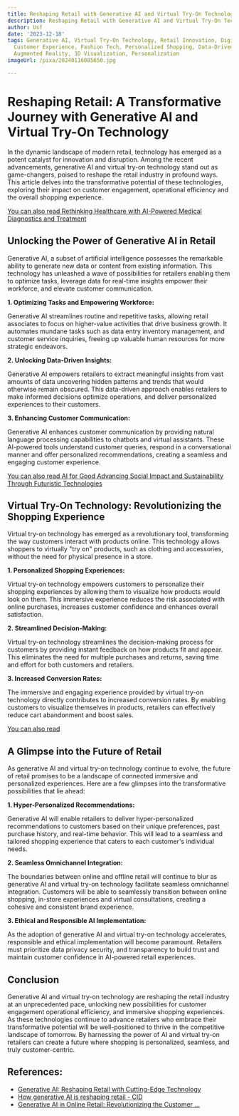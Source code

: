 ```yaml
---
title: Reshaping Retail with Generative AI and Virtual Try-On Technology
description: Reshaping Retail with Generative AI and Virtual Try-On Technology
author: Usf
date: '2023-12-18'
tags: Generative AI, Virtual Try-On Technology, Retail Innovation, Digital Transformation,
  Customer Experience, Fashion Tech, Personalized Shopping, Data-Driven Insights,
  Augmented Reality, 3D Visualization, Personalization
imageUrl: /pixa/20240116085650.jpg

---
```

# Reshaping Retail: A  Transformative Journey with Generative AI and Virtual Try-On Technology

In the dynamic landscape of modern retail, technology has emerged as a potent catalyst for innovation and disruption. Among the recent advancements, generative AI and virtual try-on  technology stand out as game-changers, poised to reshape the  retail industry in profound ways.  This article delves into the transformative potential of these  technologies, exploring their impact on customer  engagement, operational efficiency  and the overall shopping experience.

[You can also read Rethinking  Healthcare with AI-Powered Medical Diagnostics and Treatment](Rethinking%20Healthcare%20with%20AI-Powered%20Medical%20Diagnostics%20and%20Treatment)


## Unlocking the Power of Generative AI in  Retail

Generative AI, a subset of artificial intelligence possesses the remarkable ability to generate new data or content from existing information. This technology has unleashed  a wave of possibilities for retailers enabling them to optimize tasks, leverage data  for real-time insights empower their workforce, and elevate customer communication.

**1. Optimizing Tasks and Empowering Workforce:**

Generative  AI  streamlines routine and repetitive tasks, allowing retail associates to focus  on  higher-value activities that drive business growth. It automates  mundane  tasks such as data entry inventory management, and customer service inquiries, freeing  up valuable human resources for more strategic endeavors.

**2. Unlocking Data-Driven Insights:**

Generative AI empowers retailers  to extract meaningful insights  from vast  amounts of data uncovering hidden patterns and trends that would otherwise remain  obscured. This data-driven approach enables retailers to make informed decisions optimize operations, and deliver personalized experiences to their customers.

**3. Enhancing Customer  Communication:**

Generative AI enhances customer communication by  providing natural language processing capabilities to  chatbots and virtual assistants.  These AI-powered tools understand customer queries,  respond in a conversational manner and offer personalized recommendations, creating  a seamless and engaging customer experience.

[You  can also read AI  for Good Advancing Social Impact and Sustainability Through Futuristic Technologies](AI%20for%20Good%20Advancing%20Social%20Impact%20and%20Sustainability%20Through%20Futuristic%20Technologies)


## Virtual Try-On Technology: Revolutionizing the Shopping Experience

Virtual try-on technology has emerged as a revolutionary tool, transforming the way customers interact with products online. This  technology allows shoppers to virtually "try on" products, such as clothing  and accessories, without the need for physical presence  in a store.

**1. Personalized  Shopping Experiences:**

Virtual try-on technology empowers customers  to personalize their shopping experiences by allowing them to visualize how products would look  on them.  This immersive experience reduces the risk associated with online purchases, increases customer confidence and enhances  overall satisfaction.

**2. Streamlined Decision-Making:**

Virtual try-on  technology streamlines the decision-making process for customers by  providing instant feedback on how products fit and appear. This eliminates the need for multiple purchases and returns, saving time and effort for both customers and retailers.

**3. Increased Conversion Rates:**

The immersive and  engaging experience provided by  virtual try-on technology directly contributes to increased  conversion rates. By enabling customers to visualize themselves in products, retailers can effectively reduce  cart abandonment and boost sales.

[You can  also read  ]()


## A Glimpse into the Future of Retail

As generative AI and virtual try-on  technology continue to evolve, the  future of retail promises to be a landscape of connected immersive and personalized experiences. Here are a few glimpses into the transformative possibilities that lie ahead:

**1. Hyper-Personalized Recommendations:**

Generative AI  will enable retailers to deliver hyper-personalized recommendations to customers based on their  unique preferences, past purchase history, and real-time behavior. This will lead to a seamless and tailored shopping experience that caters to each customer's individual needs.

**2. Seamless  Omnichannel Integration:**

The boundaries between online and offline  retail will continue to blur as generative AI and virtual try-on technology  facilitate  seamless omnichannel integration. Customers will be able to seamlessly transition between online shopping, in-store experiences and virtual consultations, creating a cohesive and consistent brand experience.

**3. Ethical and Responsible AI Implementation:**

As the adoption of generative AI  and virtual try-on technology accelerates, responsible and ethical implementation will become paramount.  Retailers must  prioritize data privacy security, and  transparency to build trust and maintain customer confidence in AI-powered retail experiences.

## Conclusion

Generative AI and virtual  try-on technology are reshaping the retail industry at an  unprecedented pace, unlocking new possibilities for customer engagement  operational efficiency, and immersive shopping experiences. As these technologies continue to advance retailers who embrace  their transformative potential will be well-positioned to thrive in the  competitive landscape of tomorrow.  By harnessing  the power of AI  and virtual try-on retailers can create a future  where shopping is personalized, seamless,  and truly customer-centric.

## References:
- [Generative AI: Reshaping Retail with Cutting-Edge Technology](https://www.linkedin.com/pulse/generative-ai-reshaping-retail-cutting-edge-technology-kevin-wood)
- [How generative AI is reshaping retail - CID](https://cid.com/blog/transforming-retail-generative-ai/)
- [Generative AI in Online Retail: Revolutionizing the Customer ...](https://www.linkedin.com/pulse/generative-ai-online-retail-revolutionizing-customer-james)
